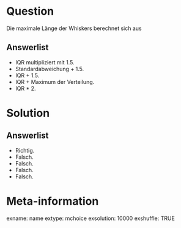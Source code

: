 Question 
======== 

Die maximale Länge der Whiskers berechnet sich aus

Answerlist
----------

* IQR multipliziert mit 1.5.
* Standardabweichung + 1.5.
* IQR + 1.5.
* IQR + Maximum der Verteilung.
* IQR * 2.

Solution
========

Answerlist
----------

* Richtig.
* Falsch.
* Falsch.
* Falsch.
* Falsch.

Meta-information
================
exname: name
extype: mchoice 
exsolution: 10000
exshuffle: TRUE